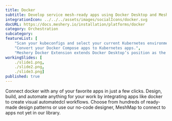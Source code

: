 ```yaml
---
title: Docker
subtitle: Develop service mesh-ready apps using Docker Desktop and Meshery
integrationIcon: ../../../assets/images/socialIcons/docker.svg
docURL: https://docs.meshery.io/installation/platforms/docker
category: Orchestration
subcategory:
featureList: [
    "Scan your kubeconfigs and select your current Kubernetes environment. Switch from one environment to another one.",
    "Convert your Docker Compose apps to Kubernetes apps.",
    "Meshery Docker Extension extends Docker Desktop’s position as the cloud native developer’s go-to Kubernetes environment with easy access to the next layer of cloud native infrastructure: service meshes."]
workingSlides: [
    ./slide1.png,
    ./slide2.png,
    ./slide3.png]
published: true
---
```


<p>
    Connect docker with any of your favorite apps in just a few
    clicks. Design, build, and automate anything for your work by
    integrating apps like docker to create visual automatedcl
    workflows. Choose from hundreds of ready-made design patterns or use
    our no-code designer, MeshMap to connect to apps not yet in our
    library.
</p>
